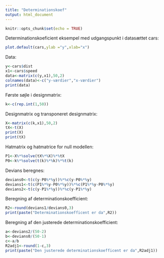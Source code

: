 ```yaml
---
title: "Determinationskoef"
output: html_document
---
```


```r
knitr::opts_chunk$set(echo = TRUE)
```

Determinationskoeficient eksempel med udgangspunkt i datasættet cars:
```r
plot.default(cars,ylab ="y",xlab="x")
```

Data:
```r
y<-cars$dist
x1<-cars$speed
data<-matrix(c(y,x1),50,2)
colnames(data)<-c("y-værdier","x-værdier")
print(data)
```

Første søjle i designmatrix:
```r
k<-c(rep.int(1,50))
```

Designmatrix og transponeret designmatrix:
```r
X<-matrix(c(k,x1),50,2)
tX<-t(X)
print(X)
print(tX)
```

Hatmatrix og hatmatrice for null modellen:
```r
P1<-X%*%solve(tX%*%X)%*%tX
P0<-k%*%solve(t(k)%*%k)%*%t(k)
```

Devians beregnes:
```r
devians0<-t(c(y-P0%*%y))%*%c(y-P0%*%y) 
devians1<-t(c(P1%*%y-P0%*%y))%*%c(P1%*%y-P0%*%y)
devians2<-t(c(y-P1%*%y))%*%c(y-P1%*%y)
```

Beregning af determinationskoefficient:
```r
R2<-round(devians1/devians0,3)
print(paste("Determinationskoefficent er da",R2))
```

Beregning af den justerede determinationskoefficient: 
```r
a<-devians2/(50-2)
b<-devians0/(50-1)
c<-a/b
R2adj1<-round(1-c,3)
print(paste("Den justerede determinationskoefficent er da",R2adj1))
```